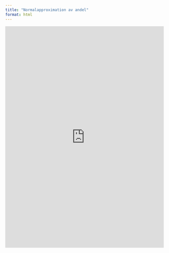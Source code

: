 ```yaml
---
title: "Normalapproximation av andel"
format: html
---
```


<iframe width="100%" height="706" frameborder="0"
  src="https://observablehq.com/embed/@mattiasvillani/stora-talens-slantsingling?cells=viewof+userinputs%2Ccondition_sample_size%2Ccondition_successes%2Ccondition_failure%2Cplt"></iframe>